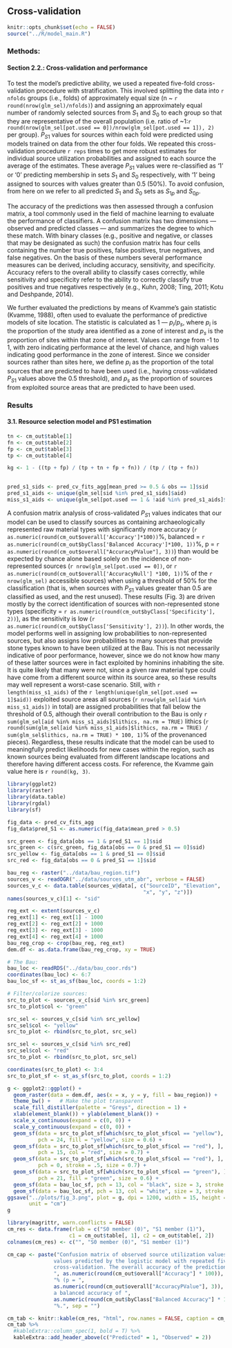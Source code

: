 ## Cross-validation

```{r crossval, echo=FALSE, message=FALSE, include=FALSE, results="asis"}
knitr::opts_chunk$set(echo = FALSE)
source("../R/model_main.R")
```

### Methods:

#### Section 2.2.: Cross-validation and performance

To test the model's predictive ability, we used a repeated five-fold cross-validation
procedure with stratification. This involved splitting the data into `r nfolds` groups
(i.e., folds) of approximately equal size (n ~ `r round(nrow(glm_sel)/nfolds)`) and
assigning an approximately equal number of randomly selected sources from $S_1$ and
$S_0$ to each group so that they are representative of the overall population
(i.e. ratio of ~1:`r round(nrow(glm_sel[pot.used == 0])/nrow(glm_sel[pot.used == 1]), 2)` per
group). $P_{S1}$ values for sources within each fold were predicted using models
trained on data from the other four folds. We repeated this
cross-validation procedure `r reps` times to get more robust estimates for
individual source utilization probabilities and assigned to each source the
average of the estimates. These average $P_{S1}$ values were re-classified as
'1' or '0' predicting membership in sets $S_1$ and $S_0$ respectively, with ‘1’ being
assigned to sources with values greater than 0.5 (50%). To avoid confusion,
from here on we refer to all predicted $S_1$ and $S_0$ sets as $S_{1p}$ and $S_{0p}$.

The accuracy of the predictions was then assessed through a confusion matrix, a tool commonly used in the field of machine learning to evaluate the performance of classifiers. A confusion matrix has two dimensions — observed and predicted classes — and summarizes the degree to which these match. With binary classes (e.g., positive and negative, or classes that may be designated as such) the confusion matrix has four cells containing the number true positives, false positives, true negatives, and false negatives. On the basis of these numbers several performance measures can be derived, including accuracy, sensitivity, and specificity. Accuracy refers to the overall ability to classify cases correctly, while sensitivity and specificity refer to the ability to correctly classify true positives and true negatives respectively (e.g., Kuhn, 2008; Ting, 2011; Kotu and Deshpande, 2014).

We further evaluated the predictions by means of Kvamme’s gain statistic (Kvamme, 1988), often used to evaluate the performance of predictive models of site location. The statistic is calculated as 1 — $p_i$/$p_s$, where $p_i$ is the proportion of the study area identified as a zone of interest and $p_s$ is the proportion of sites within that zone of interest. Values can range from -1 to 1, with zero indicating performance at the level of chance, and high values indicating good performance in the zone of interest. Since we consider sources rather than sites here, we define $p_i$ as the proportion of the total sources that are predicted to have been used (i.e., having cross-validated $P_{S1}$ values above the 0.5 threshold), and $p_s$ as the proportion of sources from exploited source areas that are predicted to have been used.

### Results

#### 3.1. Resource selection model and PS1 estimation

```{r confusion-mx-kvamme, message = FALSE}

tn <- cm_out$table[1]
fn <- cm_out$table[2]
fp <- cm_out$table[3]
tp <- cm_out$table[4]

kg <- 1 - ((tp + fp) / (tp + tn + fp + fn)) / (tp / (tp + fn))
  
```

```{r echo = FALSE, message = FALSE}
pred_s1_sids <- pred_cv_fits_agg[mean_pred >= 0.5 & obs == 1]$sid
pred_s1_aids <- unique(glm_sel[sid %in% pred_s1_sids]$aid)
miss_s1_aids <- unique(glm_sel[pot.used == 1 & !aid %in% pred_s1_aids]$aid)
```

A confusion matrix analysis of cross-validated $P_{S1}$ values indicates that our model
can be used to classify sources as containing archaeologically represented raw
material types with significantly more accuracy (`r as.numeric(round(cm_out$overall['Accuracy']*100))`%,
balanced = `r as.numeric(round(cm_out$byClass['Balanced Accuracy']*100, 1))`%,
p = `r as.numeric(round(cm_out$overall["AccuracyPValue"], 3))`) than would be
expected by chance alone based solely on the incidence of non-represented sources
(`r nrow(glm_sel[pot.used == 0])`, or `r as.numeric(round(cm_out$overall['AccuracyNull'] *100, 1))`% of
the `r nrow(glm_sel)` accessible sources)
when using a threshold of 50% for the classification (that is, when sources with $P_{S1}$ values greater than 0.5 are classified as used, and the rest unused). These results (Fig. 3) are driven mostly by
the correct identification of sources with non-represented stone types (specificity =
`r as.numeric(round(cm_out$byClass['Specificity'], 2))`), as the sensitivity is low
(`r as.numeric(round(cm_out$byClass['Sensitivity'], 2))`). In other words, the model
performs well in assigning low probabilities to non-represented sources, but also
assigns low probabilities to many sources that provide stone types known to have
been utilized at the Bau. This is not necessarily indicative of poor performance,
however, since we do not know how many of these latter sources were in fact exploited
by hominins inhabiting the site. It is quite likely that many were not, since a given
raw material type could have come from a different source within its source area,
so these results may well represent a worst-case scenario. Still, with `r length(miss_s1_aids)` of the `r length(unique(glm_sel[pot.used == 1]$aid))` exploited source areas all sources (`r nrow(glm_sel[aid %in% miss_s1_aids])` in total) are assigned probabilities that fall below the threshold of 0.5, although their
overall contribution to the Bau is only `r sum(glm_sel[aid %in% miss_s1_aids]$lithics, na.rm = TRUE)` lithics (`r round(sum(glm_sel[aid %in% miss_s1_aids]$lithics, na.rm = TRUE) / sum(glm_sel$lithics, na.rm = TRUE) * 100, 1)`% of the provenanced pieces). Regardless, these results indicate that
the model can be used to meaningfully predict likelihoods for new cases within the
region, such as known sources being evaluated from different landscape locations
and therefore having different access costs. For reference, the Kvamme gain value here is `r round(kg, 3)`.

<!-- Figure 3 -->
```{r confusion-mx-fig, message = FALSE, warning = FALSE, comment = FALSE, fig.cap= "Figure 3. Compatibility of archaeological observations and source classification based on cross-validated PS1 values. Sources correctly classified as S0 (n = 224) or S1 (n = 39) when using a threshold of 0.5 are shown by green dots. Red squares identify unused (i.e., S0) sources incorrectly classified as S1 (n = 21). Yellow triangles identify S1 sources (i.e., from exploited source areas) incorrectly classified as S0 (n = 62). Note that most sources can be classified correctly based on their cross-validated PS1 values alone, but several misclassified unused sources with high values (i.e., unexplained) are located close to the site. In fact, most of the sources in the site’s vicinity (within ca. one hour of walking; see also Figure 2) are incorrectly classified as yielding archaeologically represented materials. Coordinates are given in meters for UTM zone 31N, and elevation values are given in meters above sea level (ASL)."}
library(ggplot2)
library(raster)
library(data.table)
library(rgdal)
library(sf)

fig_data <- pred_cv_fits_agg
fig_data$pred_S1 <- as.numeric(fig_data$mean_pred > 0.5)

src_green <- fig_data[obs == 1 & pred_S1 == 1]$sid
src_green <- c(src_green, fig_data[obs == 0 & pred_S1 == 0]$sid)
src_yellow <- fig_data[obs == 1 & pred_S1 == 0]$sid
src_red <- fig_data[obs == 0 & pred_S1 == 1]$sid

bau_reg <- raster("../data/bau_region.tif")
sources_v <- readOGR("../data/sources_utm_abr", verbose = FALSE)
sources_v_c <- data.table(sources_v@data[, c("SourceID", "Elevation",
                                            "x", "y", "z")])
names(sources_v_c)[1] <- "sid"

reg_ext <- extent(sources_v_c)
reg_ext[1] <- reg_ext[1] - 1000
reg_ext[2] <- reg_ext[2] + 1000
reg_ext[3] <- reg_ext[3] - 1000
reg_ext[4] <- reg_ext[4] + 1000
bau_reg_crop <- crop(bau_reg, reg_ext)
dem.df <- as.data.frame(bau_reg_crop, xy = TRUE)

# The Bau:
bau_loc <- readRDS("../data/bau_coor.rds")
coordinates(bau_loc) <- 6:7
bau_loc_sf <- st_as_sf(bau_loc, coords = 1:2)

# Filter/colorize sources:
src_to_plot <- sources_v_c[sid %in% src_green]
src_to_plot$col <- "green"

src_sel <- sources_v_c[sid %in% src_yellow]
src_sel$col <- "yellow"
src_to_plot <- rbind(src_to_plot, src_sel)

src_sel <- sources_v_c[sid %in% src_red]
src_sel$col <- "red"
src_to_plot <- rbind(src_to_plot, src_sel)

coordinates(src_to_plot) <- 3:4
src_to_plot_sf <- st_as_sf(src_to_plot, coords = 1:2)

g <- ggplot2::ggplot() +
  geom_raster(data = dem.df, aes(x = x, y = y, fill = bau_region)) +
  theme_bw() +   # Make the plot transparent
  scale_fill_distiller(palette = "Greys", direction = 1) +
  xlab(element_blank()) + ylab(element_blank()) +
  scale_x_continuous(expand = c(0, 0)) +
  scale_y_continuous(expand = c(0, 0)) +
  geom_sf(data = src_to_plot_sf[which(src_to_plot_sf$col == "yellow"), ],
          pch = 24, fill = "yellow", size = 0.6) +
  geom_sf(data = src_to_plot_sf[which(src_to_plot_sf$col == "red"), ],
          pch = 15, col = "red", size = 0.7) +
  geom_sf(data = src_to_plot_sf[which(src_to_plot_sf$col == "red"), ],
          pch = 0, stroke = .5, size = 0.7) +
  geom_sf(data = src_to_plot_sf[which(src_to_plot_sf$col == "green"), ],
          pch = 21, fill = "green", size = 0.6) +
  geom_sf(data = bau_loc_sf, pch = 13, col = "black", size = 3, stroke = 0.5) +
  geom_sf(data = bau_loc_sf, pch = 13, col = "white", size = 3, stroke = .2)
ggsave("../plots/fig_3.png", plot = g, dpi = 1200, width = 15, height = 10,
       unit = "cm")
g

```

<!-- confusion matrix output - not included in the manuscript -->
```{r confusion-mx-res}
library(magrittr, warn.conflicts = FALSE)
cm_res <- data.frame(rlab = c("S0 member (0)", "S1 member (1)"),
                    c1 = cm_out$table[, 1], c2 = cm_out$table[, 2])
colnames(cm_res) <- c("", "S0 member (0)", "S1 member (1)")

cm_cap <- paste("Confusion matrix of observed source utilization values and
               values predicted by the logistic model with repeated five-fold
               cross-validation. The overall accuracy of the predictions was
               ", as.numeric(round(cm_out$overall["Accuracy"] * 100)),
               "% (p = ",
               as.numeric(round(cm_out$overall["AccuracyPValue"], 3)), "), with
               a balanced accuracy of ",
               as.numeric(round(cm_out$byClass["Balanced Accuracy"] * 100, 1)),
               "%.", sep = "")

cm_tab <- knitr::kable(cm_res, "html", row.names = FALSE, caption = cm_cap)
cm_tab %>%
  #kableExtra::column_spec(1, bold = T) %>%
  kableExtra::add_header_above(c("Predicted" = 1, "Observed" = 2))
```
